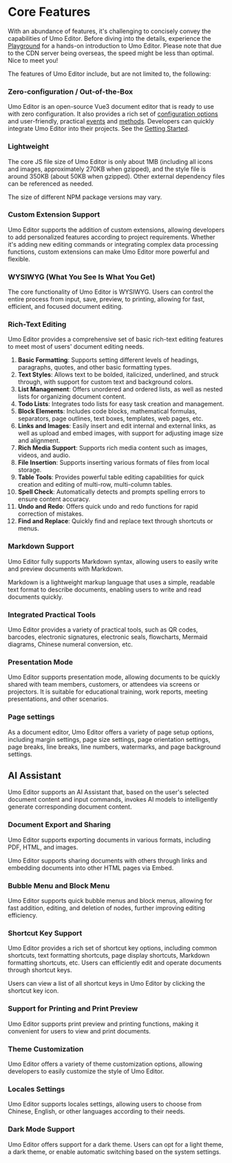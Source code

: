 # Core Features

With an abundance of features, it's challenging to concisely convey the capabilities of Umo Editor. Before diving into the details, experience the [Playground](https://demo.umodoc.com/editor?lang=en-US) for a hands-on introduction to Umo Editor. Please note that due to the CDN server being overseas, the speed might be less than optimal. Nice to meet you!

The features of Umo Editor include, but are not limited to, the following:

### Zero-configuration / Out-of-the-Box
Umo Editor is an open-source Vue3 document editor that is ready to use with zero configuration. It also provides a rich set of [configuration options](./options/default) and user-friendly, practical [events](./events) and [methods](./methods). Developers can quickly integrate Umo Editor into their projects. See the [Getting Started](./guide/getting-started).

### Lightweight
The core JS file size of Umo Editor is only about 1MB (including all icons and images, approximately 270KB when gzipped), and the style file is around 350KB (about 50KB when gzipped). Other external dependency files can be referenced as needed.

The size of different NPM package versions may vary.

### Custom Extension Support
Umo Editor supports the addition of custom extensions, allowing developers to add personalized features according to project requirements. Whether it's adding new editing commands or integrating complex data processing functions, custom extensions can make Umo Editor more powerful and flexible.

### WYSIWYG (What You See Is What You Get)
The core functionality of Umo Editor is WYSIWYG. Users can control the entire process from input, save, preview, to printing, allowing for fast, efficient, and focused document editing.

### Rich-Text Editing
Umo Editor provides a comprehensive set of basic rich-text editing features to meet most of users' document editing needs.

1. **Basic Formatting**: Supports setting different levels of headings, paragraphs, quotes, and other basic formatting types.
2. **Text Styles**: Allows text to be bolded, italicized, underlined, and struck through, with support for custom text and background colors.
3. **List Management**: Offers unordered and ordered lists, as well as nested lists for organizing document content.
4. **Todo Lists**: Integrates todo lists for easy task creation and management.
5. **Block Elements**: Includes code blocks, mathematical formulas, separators, page outlines, text boxes, templates, web pages, etc.
6. **Links and Images**: Easily insert and edit internal and external links, as well as upload and embed images, with support for adjusting image size and alignment.
7. **Rich Media Support**: Supports rich media content such as images, videos, and audio.
8. **File Insertion**: Supports inserting various formats of files from local storage.
9. **Table Tools**: Provides powerful table editing capabilities for quick creation and editing of multi-row, multi-column tables.
10. **Spell Check**: Automatically detects and prompts spelling errors to ensure content accuracy.
11. **Undo and Redo**: Offers quick undo and redo functions for rapid correction of mistakes.
12. **Find and Replace**: Quickly find and replace text through shortcuts or menus.

### Markdown Support
Umo Editor fully supports Markdown syntax, allowing users to easily write and preview documents with Markdown.

Markdown is a lightweight markup language that uses a simple, readable text format to describe documents, enabling users to write and read documents quickly.

### Integrated Practical Tools
Umo Editor provides a variety of practical tools, such as QR codes, barcodes, electronic signatures, electronic seals, flowcharts, Mermaid diagrams, Chinese numeral conversion, etc.

### Presentation Mode
Umo Editor supports presentation mode, allowing documents to be quickly shared with team members, customers, or attendees via screens or projectors. It is suitable for educational training, work reports, meeting presentations, and other scenarios.

### Page settings
As a document editor, Umo Editor offers a variety of page setup options, including margin settings, page size settings, page orientation settings, page breaks, line breaks, line numbers, watermarks, and page background settings.

## AI Assistant
Umo Editor supports an AI Assistant that, based on the user's selected document content and input commands, invokes AI models to intelligently generate corresponding document content.

### Document Export and Sharing
Umo Editor supports exporting documents in various formats, including PDF, HTML, and images.

Umo Editor supports sharing documents with others through links and embedding documents into other HTML pages via Embed.

### Bubble Menu and Block Menu
Umo Editor supports quick bubble menus and block menus, allowing for fast addition, editing, and deletion of nodes, further improving editing efficiency.

### Shortcut Key Support
Umo Editor provides a rich set of shortcut key options, including common shortcuts, text formatting shortcuts, page display shortcuts, Markdown formatting shortcuts, etc. Users can efficiently edit and operate documents through shortcut keys.

Users can view a list of all shortcut keys in Umo Editor by clicking the shortcut key icon.

### Support for Printing and Print Preview
Umo Editor supports print preview and printing functions, making it convenient for users to view and print documents.

### Theme Customization
Umo Editor offers a variety of theme customization options, allowing developers to easily customize the style of Umo Editor.

### Locales Settings
Umo Editor supports locales settings, allowing users to choose from Chinese, English, or other languages according to their needs.

### Dark Mode Support
Umo Editor offers support for a dark theme. Users can opt for a light theme, a dark theme, or enable automatic switching based on the system settings.